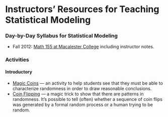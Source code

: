 Instructors' Resources for Teaching Statistical Modeling
========================================================

### Day-by-Day Syllabus for Statistical Modeling

* Fall 2012: [Math 155 at Macalester College](Fall2012/Schedule.html) including instructor notes.



### Activities

#### Introductory

* [Magic Coins](Notes/magic-coins.html) --- an activity to help students see that they must be able to characterize randomness in order to draw reasonable conclusions.
* [Coin Flipping](Notes/coin-flipping.html) --- a magic trick to show that there are patterns in randomness.  It's possible to tell (often) whether a sequence of coin flips was generated by a formal random process or a human trying to be random. 